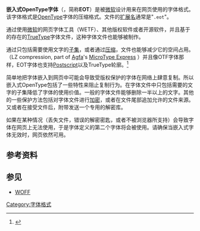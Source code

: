 {{NoteTA|G1=IT}}
{{Infobox file format
| name = Embedded OpenType
| icon =
| extension = .eot
| mime = application/vnd.ms-fontobject
| owner =
| typecode =
| genre = [[outline_font|outline font]]
}}
'''嵌入式OpenType字体'''（{{lang-en|'''Embedded OpenType'''}}，简称'''EOT'''）是被[[Microsoft|微软]]设计用来在网页使用的字体格式。该字体格式是[[OpenType|OpenType]]字体的压缩格式。文件的[[文件扩展名|扩展名]]通常是"<code>.eot</code>"。

通过使用[[Microsoft|微软]]的网页字体工具（WETF）、其他版权软件或者开源软件，并且基于的存在的[[TrueType|TrueType]]字体文件，这种字体文件也能够被制作。

通过只包括需要使用文字的[[子集|子集]]，或者通过[[压缩|压缩]]，文件也能够减少它的空间占用。（LZ compression, part of [[Agfa|Agfa]]'s [http://www.w3.org/Printing/porell.html MicroType Express] {{Wayback|url=http://www.w3.org/Printing/porell.html |date=20210225070352 }}）并且像OTF字体那样，EOT字体也支持[[Postscript|Postscript]]以及TrueType轮廓。<ref>{{Cite web |url=http://blog.typekit.com/2010/12/08/type-rendering-font-outlines-and-file-formats/ |title=存档副本 |accessdate=2014-03-09 |archive-date=2012-01-26 |archive-url=https://web.archive.org/web/20120126184631/http://blog.typekit.com/2010/12/08/type-rendering-font-outlines-and-file-formats/ |dead-url=no }}</ref>

简单地把字体嵌入到网页中可能会导致受版权保护的字体在网络上肆意复制。所以嵌入式OpenType包括了一些特性来阻止复制行为。在字体文件中只包括需要的文字的子集降低了字体的使用价值。一般的字体文件能够删除一半以上的文字。其他的一些保护方法包括对字体文件进行[[加密|加密]]，或者在文件尾部追加允许的文件来源。又或者在接受文件后，附带发送一个专用的解密库。

如果在某种情况（丢失文件，错误的解密密匙，或者不被浏览器所支持）会导致字体在网页上无法使用，于是字体定义的第二个字体将会被使用。请确保当嵌入式字体无效时，网页依然可用。

== 参考资料 ==
{{reflist}}

== 参见 ==
* [[WOFF|WOFF]]

{{Typography terms}}

[[Category:字体格式|Category:字体格式]]